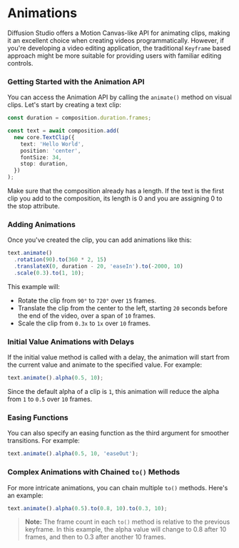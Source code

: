 
# Animations

Diffusion Studio offers a Motion Canvas-like API for animating clips, making it an excellent choice when creating videos programmatically. However, if you're developing a video editing application, the traditional `Keyframe` based approach might be more suitable for providing users with familiar editing controls.

### Getting Started with the Animation API

You can access the Animation API by calling the `animate()` method on visual clips. Let's start by creating a text clip:

```typescript
const duration = composition.duration.frames;

const text = await composition.add(
  new core.TextClip({
    text: 'Hello World',
    position: 'center',
    fontSize: 34,
    stop: duration,
  })
);
```

<Callout title="Be Careful">Make sure that the composition already has a length. If the text is the first clip you add to the composition, its length is 0 and you are 
assigning 0 to the stop attribute.</Callout>

### Adding Animations

Once you've created the clip, you can add animations like this:

```typescript
text.animate()
  .rotation(90).to(360 * 2, 15)
  .translateX(0, duration - 20, 'easeIn').to(-2000, 10)
  .scale(0.3).to(1, 10);
```

This example will:
- Rotate the clip from `90°` to `720°` over `15` frames.
- Translate the clip from the center to the left, starting `20` seconds before the end of the video, over a span of `10` frames.
- Scale the clip from `0.3x` to `1x` over `10` frames.

### Initial Value Animations with Delays

If the initial value method is called with a delay, the animation will start from the current value and animate to the specified value. For example:

```typescript
text.animate().alpha(0.5, 10);
```

Since the default alpha of a clip is `1`, this animation will reduce the alpha from `1` to `0.5` over `10` frames.

### Easing Functions

You can also specify an easing function as the third argument for smoother transitions. For example:

```typescript
text.animate().alpha(0.5, 10, 'easeOut');
```

### Complex Animations with Chained `to()` Methods

For more intricate animations, you can chain multiple `to()` methods. Here's an example:

```typescript
text.animate().alpha(0.5).to(0.8, 10).to(0.3, 10);
```

> **Note:** The frame count in each `to()` method is relative to the previous keyframe. In this example, the alpha value will change to 0.8 after 10 frames, and then to 0.3 after another 10 frames.
